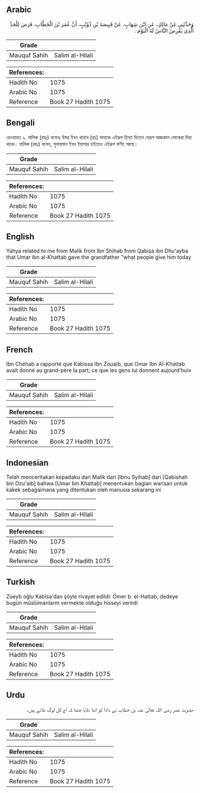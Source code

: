 ## Arabic


<div dir="rtl" lang="ar" style={{fontSize:'larger',backgroundColor:'#f8f9fa',padding:20}}>
وَحَدَّثَنِي عَنْ مَالِكٍ، عَنِ ابْنِ شِهَابٍ، عَنْ قَبِيصَةَ بْنِ ذُؤَيْبٍ، أَنَّ عُمَرَ بْنَ الْخَطَّابِ، فَرَضَ لِلْجَدِّ الَّذِي يَفْرِضُ النَّاسُ لَهُ الْيَوْمَ ‏.‏
</div>
<div style={{backgroundColor:'#f8f9fa',padding:20, marginBottom: 10}}><table> <thead> <tr> <th>Grade</th> <th></th> </tr> </thead> <tbody> <tr><td>Mauquf Sahih</td><td>Salim al-Hilali</td></tr></tbody></table><table> <thead> <tr> <th>References:</th> <th></th> </tr> </thead> <tbody><tr><td>Hadith No</td><td>1075</td></tr><tr><td>Arabic No</td><td>1075</td></tr><tr><td>Reference</td><td>Book 27 Hadith 1075</td></tr></tbody></table></div>

## Bengali


<div dir="ltr" lang="bn" style={{fontSize:'larger',backgroundColor:'#f8f9fa',padding:20}}>
রেওয়ায়ত ২. মালিক (রহঃ) বলেনঃ উমর ইবন খাত্তাব (রাঃ) দাদাকে এইরূপ হিস্যা দিতেন যেরূপ আজকাল লোকেরা দিয়া থাকে। মালিক (রহঃ) বলেন, সুলায়মান ইবন ইয়াসার হইতেও এইরূপ বর্ণিত আছে।
</div>
<div style={{backgroundColor:'#f8f9fa',padding:20, marginBottom: 10}}><table> <thead> <tr> <th>Grade</th> <th></th> </tr> </thead> <tbody> <tr><td>Mauquf Sahih</td><td>Salim al-Hilali</td></tr></tbody></table><table> <thead> <tr> <th>References:</th> <th></th> </tr> </thead> <tbody><tr><td>Hadith No</td><td>1075</td></tr><tr><td>Arabic No</td><td>1075</td></tr><tr><td>Reference</td><td>Book 27 Hadith 1075</td></tr></tbody></table></div>

## English


<div dir="ltr" lang="en" style={{fontSize:'larger',backgroundColor:'#f8f9fa',padding:20}}>
Yahya related to me from Malik from Ibn Shihab from Qabisa ibn Dhu'ayba that Umar ibn al-Khattab gave the grandfather "what people give him today
</div>
<div style={{backgroundColor:'#f8f9fa',padding:20, marginBottom: 10}}><table> <thead> <tr> <th>Grade</th> <th></th> </tr> </thead> <tbody> <tr><td>Mauquf Sahih</td><td>Salim al-Hilali</td></tr></tbody></table><table> <thead> <tr> <th>References:</th> <th></th> </tr> </thead> <tbody><tr><td>Hadith No</td><td>1075</td></tr><tr><td>Arabic No</td><td>1075</td></tr><tr><td>Reference</td><td>Book 27 Hadith 1075</td></tr></tbody></table></div>

## French


<div dir="ltr" lang="fr" style={{fontSize:'larger',backgroundColor:'#f8f9fa',padding:20}}>
Ibn Chéhab a rapporté que Kabissa Ibn Zouaïb, que Omar Ibn Al-Khattab avait donné au grand-père la part, ce que les gens lui donnent aujourd'hui»
</div>
<div style={{backgroundColor:'#f8f9fa',padding:20, marginBottom: 10}}><table> <thead> <tr> <th>Grade</th> <th></th> </tr> </thead> <tbody> <tr><td>Mauquf Sahih</td><td>Salim al-Hilali</td></tr></tbody></table><table> <thead> <tr> <th>References:</th> <th></th> </tr> </thead> <tbody><tr><td>Hadith No</td><td>1075</td></tr><tr><td>Arabic No</td><td>1075</td></tr><tr><td>Reference</td><td>Book 27 Hadith 1075</td></tr></tbody></table></div>

## Indonesian


<div dir="ltr" lang="id" style={{fontSize:'larger',backgroundColor:'#f8f9fa',padding:20}}>
Telah menceritakan kepadaku dari Malik dari [Ibnu Syihab] dari [Qabishah bin Dzu'aib] bahwa [Umar bin Khattab] menentukan bagian warisan untuk kakek sebagaimana yang ditentukan oleh manusia sekarang ini
</div>
<div style={{backgroundColor:'#f8f9fa',padding:20, marginBottom: 10}}><table> <thead> <tr> <th>Grade</th> <th></th> </tr> </thead> <tbody> <tr><td>Mauquf Sahih</td><td>Salim al-Hilali</td></tr></tbody></table><table> <thead> <tr> <th>References:</th> <th></th> </tr> </thead> <tbody><tr><td>Hadith No</td><td>1075</td></tr><tr><td>Arabic No</td><td>1075</td></tr><tr><td>Reference</td><td>Book 27 Hadith 1075</td></tr></tbody></table></div>

## Turkish


<div dir="ltr" lang="tr" style={{fontSize:'larger',backgroundColor:'#f8f9fa',padding:20}}>
Züeyb oğlu Kabîsa'dan şöyle rivayet edildi: Ömer b. el-Hattab, dedeye bugün müslümanlarm vermekte olduğu hisseyi verirdi
</div>
<div style={{backgroundColor:'#f8f9fa',padding:20, marginBottom: 10}}><table> <thead> <tr> <th>Grade</th> <th></th> </tr> </thead> <tbody> <tr><td>Mauquf Sahih</td><td>Salim al-Hilali</td></tr></tbody></table><table> <thead> <tr> <th>References:</th> <th></th> </tr> </thead> <tbody><tr><td>Hadith No</td><td>1075</td></tr><tr><td>Arabic No</td><td>1075</td></tr><tr><td>Reference</td><td>Book 27 Hadith 1075</td></tr></tbody></table></div>

## Urdu


<div dir="rtl" lang="ur" style={{fontSize:'larger',backgroundColor:'#f8f9fa',padding:20}}>
حضرت عمر رضی اللہ تعالیٰ عنہ بن خطاب نے دادا کو اتنا دلایا جتنا کہ آج کل لوگ دلاتے ہیں۔
</div>
<div style={{backgroundColor:'#f8f9fa',padding:20, marginBottom: 10}}><table> <thead> <tr> <th>Grade</th> <th></th> </tr> </thead> <tbody> <tr><td>Mauquf Sahih</td><td>Salim al-Hilali</td></tr></tbody></table><table> <thead> <tr> <th>References:</th> <th></th> </tr> </thead> <tbody><tr><td>Hadith No</td><td>1075</td></tr><tr><td>Arabic No</td><td>1075</td></tr><tr><td>Reference</td><td>Book 27 Hadith 1075</td></tr></tbody></table></div>